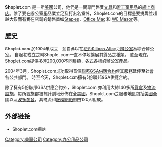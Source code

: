 {{多個問題|
{{Orphan|time=2016-12-17T14:27:56+00:00}}
{{Unreferenced|time=2022-05-02T12:22:56+00:00}}
{{copyedit|time=2021-06-01}}
}}
{{Infobox Company
| company_name   = Shoplet.com
| company_type   = 私營
| company_slogan = Everything for the Office
|foundation     = 1994
|location       = [[美國|美國]]
|key_people     = Tony Ellison, 創辦人及總裁
| industry       = [[辦公室用品|辦公室用品]]
|products       = [[文具|文具]], [[電腦|電腦]], [[辦公室傢俬|辦公室傢俬]], [[打印機用品|打印機用品]]
|homepage       = [http://www.shoplet.com/ www.shoplet.com]
}}
'''Shoplet'''.com 是一所[[美國|美國]]公司，他們是一間專門售賣[[文具|文具]]和[[辦工室用品|辦工室用品]]的[[網上商店|網上商店]]。除了要在辦公室產品業立足及打出名堂外，Shoplet.com的目標是要挑戰並超越大形而有實在店鋪的銷售商如[[Staples|Staples]]，[[Office_Max|Office Max]] 和 [[WB_Mason|WB Mason]]等。

== 歷史 ==
Shoplet.com 於1994年成立，並自此以在[[紐約|紐約]][[Silicon_Alley|Silicon Alley]]之[[辨公室|辨公室]]為綜合辨公室。 自起初成立之時Shoplet.com一直不停地擴展其貨品之種類。 直至現在，Shoplet.com提供多達200,000不同種類，各式各樣的辦公室產品。

2004年3月，Shoplet.com成功取得首個[[聯邦GSA供應合約|聯邦GSA供應合約]]使其服務延伸至社會各公共部門。 時至今天，Shoplet.com擁有5份聯邦GSA供應合約。

除了擁有5份聯邦GSA供應合約外，Shoplet.com 亦利用大約140多所[[貨倉|貨倉]]及[[物流設施|物流設施]]，每所設施都被有計劃地分佈在全[[美國|美國]]。Shoplet.com之服務地區包括[[美國|美國]]全國以及[[波多黎各|波多黎各]]，其物流和[[服務網絡|服務網絡]]則由120人組成。 

== 外部链接 ==
*[http://www.shoplet.com Shoplet.com網站]{{Wayback|url=http://www.shoplet.com/ |date=20081217232952 }}

[[Category:美国公司|Category:美国公司]]
[[Category:办公用品公司|Category:办公用品公司]]
